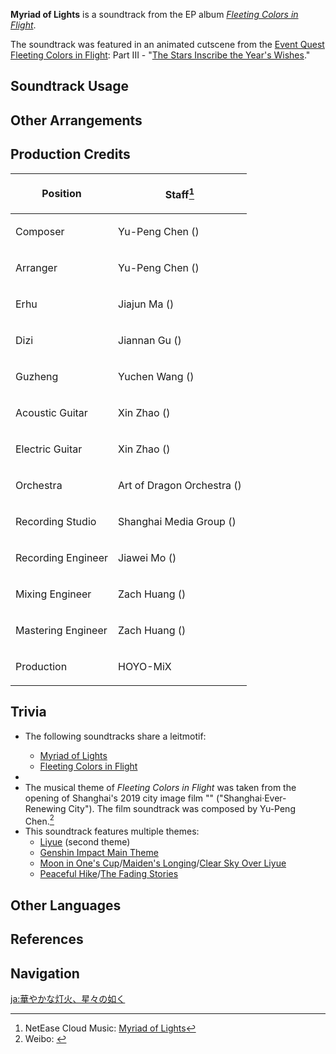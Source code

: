 {{Soundtrack Infobox
|image          = Fleeting Colors in Flight (Album).png
|album          = Fleeting Colors in Flight (Album)
|releaseDate    = 2022-01-31
|disc           = 
|number         = 02
|featured       =
|featured2      =
|featured3      =
|featured_disc  =
|featured_disc2 =
|featured_disc3 =
|youtube_id     = UBNEkRZAP04
|spotify_id     = 649BiEt5fNOs4C52Xovwfx
|previous       = Devastation and Redemption
|next           = Devastation and Redemption - Instrumental
}}
'''Myriad of Lights''' is a soundtrack from the EP album ''[[Fleeting Colors in Flight (Album)|Fleeting Colors in Flight]]''.

The soundtrack was featured in an animated cutscene from the [[Event Quest]] [[Fleeting Colors in Flight]]: Part III - "[[The Stars Inscribe the Year's Wishes]]."

==Soundtrack Usage==
{{Soundtrack Usage
|quest    = The Stars Inscribe the Year's Wishes//cutscene
|location = 
|domain   = 
}}

==Other Arrangements==
{{Files by Category Gallery|Media Using an Unreleased Arrangement of Myriad of Lights Soundtrack}}

==Production Credits==
{| class="wikitable"
! Position
! Staff<ref>NetEase Cloud Music: [https://music.163.com/#/song?id=1910966474 {{zh|华灯星聚}} Myriad of Lights]</ref>
|-
! Composer
| Yu-Peng Chen ({{zh|陈致逸}})
|-
! Arranger
| Yu-Peng Chen ({{zh|陈致逸}})
|-
! Erhu
| Jiajun Ma ({{zh|马稼骏}})
|-
! Dizi
| Jiannan Gu ({{zh|顾剑楠}})
|-
! Guzheng
| Yuchen Wang ({{zh|王宇宸}})
|-
! Acoustic Guitar
| Xin Zhao ({{zh|赵鑫}})
|-
! Electric Guitar
| Xin Zhao ({{zh|赵鑫}})
|-
! Orchestra
| Art of Dragon Orchestra ({{zh|龙之艺交响乐团}})
|-
! Recording Studio
| Shanghai Media Group ({{zh|上海广播大厦}})
|-
! Recording Engineer
| Jiawei Mo ({{zh|莫家伟}})
|-
! Mixing Engineer
| Zach Huang ({{zh|黄巍}})
|-
! Mastering Engineer
| Zach Huang ({{zh|黄巍}})
|-
! Production
| HOYO-MiX
|}

==Trivia==
* <section begin="MyriadOfLightsLeitmotif" />The following soundtracks share a leitmotif:
** [[Myriad of Lights]]
** [[Fleeting Colors in Flight (Soundtrack)|Fleeting Colors in Flight]]<section end="MyriadOfLightsLeitmotif" />
* {{Transclude|Liyue (Soundtrack)|LanternRiteLeitmotif|section=1}}
* The musical theme of ''Fleeting Colors in Flight'' was taken from the opening of Shanghai's 2019 city image film "{{zh|上海·恒新之城}}" ("Shanghai·Ever-Renewing City"). The film soundtrack was composed by Yu-Peng Chen.<ref>Weibo: [https://weibo.com/2539961154/Ia2tn0FQS {{zh|【上海·恒新之城！全新进博会城市形象片震撼发布】}}]</ref>
* This soundtrack features multiple themes:
** [[Liyue (Soundtrack)|Liyue]] (second theme)
** [[Genshin Impact Main Theme]]
** [[Moon in One's Cup]]/[[Maiden's Longing]]/[[Clear Sky Over Liyue]]
** [[Peaceful Hike (Qingce Daytime)|Peaceful Hike]]/[[The Fading Stories (Qingce Night)|The Fading Stories]]

==Other Languages==
{{Other Languages
|en       = Myriad of Lights
|zhs      = 华灯星聚
|zhs_rm   = Huádēng Xīngjù
|zht      = 華燈星聚
|zht_rm   = Huádēng Xīngjù
|zh_tl    = Myriad Lights Converge like Stars
|tr       = 
|it       = 
}}

==References==
{{Reflist}}

==Navigation==
{{Soundtrack Navbox|Fleeting Colors in Flight (Album)}}

[[ja:華やかな灯火、星々の如く]]